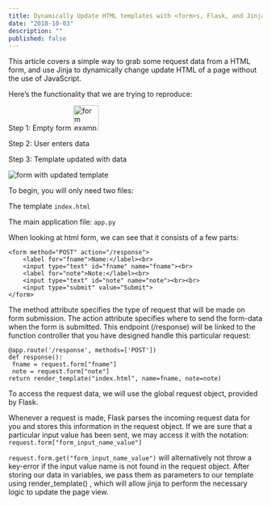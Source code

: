 ```yaml
---
title: Dynamically Update HTML templates with <form>s, Flask, and Jinja
date: "2018-10-03"
description: ""
published: false
---
```


This article covers a simple way to grab some request data from a HTML form, and use Jinja to dynamically change update HTML of a page without the use of JavaScript.

Here’s the functionality that we are trying to reproduce:

Step 1: Empty form
<img style="width: 50px" src='./static/shot-1.png' alt="form example" />

Step 2: User enters data

Step 3: Template updated with data

<img src='./static/shot-2.png' alt="form with updated template" />


To begin, you will only need two files:

The template `index.html`


<Gist id="72372adc4f625d57fd17add2d4c739ed"/>

The main application file: `app.py`


<Gist id="e8480876bc55dbe0e62f7b95f69c240b"/>



When looking at html form, we can see that it consists of a few parts:

```
<form method="POST" action="/response">
    <label for="fname">Name:</label><br>
    <input type="text" id="fname" name="fname"><br>
    <label for="note">Note:</label><br>
    <input type="text" id="note" name="note"><br><br>
    <input type="submit" value="Submit">
</form> 
```

The method attribute specifies the type of request that will be made on form submission. The action attribute specifies where to send the form-data when the form is submitted. This endpoint (/response) will be linked to the function controller that you have designed handle this particular request:


```
@app.route('/response', methods=['POST'])
def response():
 fname = request.form["fname"]
 note = request.form["note"]
return render_template("index.html", name=fname, note=note)
```

To access the request data, we will use the global request object, provided by Flask.

 Whenever a request is made, Flask parses the incoming request data for you and stores this information in the request object.
If we are sure that a particular input value has been sent, we may access it with the notation:
`request.form["form_input_name_value"]`

`request.form.get("form_input_name_value")` will alternatively not throw a key-error if the input value name is not found in the request object.
After storing our data in variables, we pass them as parameters to our template using render_template() , which will allow jinja to perform the necessary logic to update the page view.
